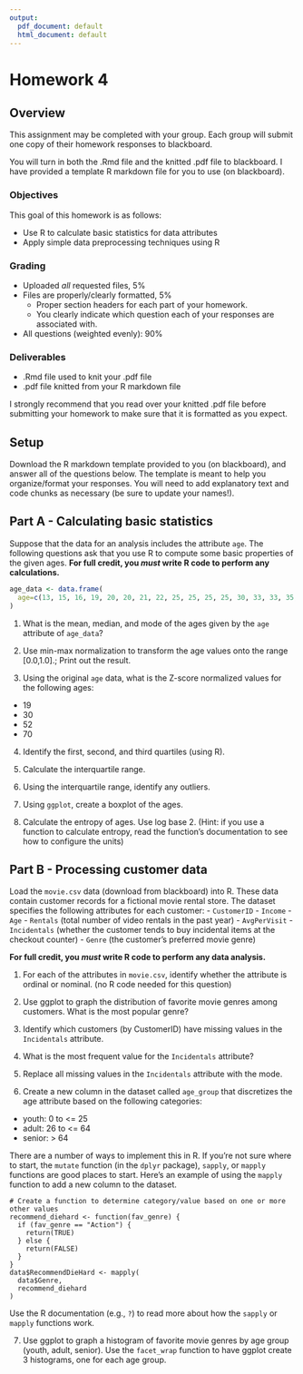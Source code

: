 ```yaml
---
output:
  pdf_document: default
  html_document: default
---
```


# Homework 4

## Overview

This assignment may be completed with your group.
Each group will submit one copy of their homework responses to blackboard.

You will turn in both the .Rmd file and the knitted .pdf file to blackboard.
I have provided a template R markdown file for you to use (on blackboard).

### Objectives

This goal of this homework is as follows:

- Use R to calculate basic statistics for data attributes
- Apply simple data preprocessing techniques using R

### Grading

- Uploaded _all_ requested files, 5%
- Files are properly/clearly formatted, 5%
  - Proper section headers for each part of your homework.
  - You clearly indicate which question each of your responses are associated with.
- All questions (weighted evenly): 90%

### Deliverables

- .Rmd file used to knit your .pdf file
- .pdf file knitted from your R markdown file

I strongly recommend that you read over your knitted .pdf file before submitting your homework to make sure that it is formatted as you expect.

## Setup

Download the R markdown template provided to you (on blackboard), and answer all of the questions below.
The template is meant to help you organize/format your responses.
You will need to add explanatory text and code chunks as necessary (be sure to update your names!).

## Part A - Calculating basic statistics

Suppose that the data for an analysis includes the attribute `age`.
The following questions ask that you use R to compute some basic properties of the given ages.
**For full credit, you _must_ write R code to perform any calculations.**

```r
age_data <- data.frame(
  age=c(13, 15, 16, 19, 20, 20, 21, 22, 25, 25, 25, 25, 30, 33, 33, 35, 35, 35, 36, 40, 45, 46, 52, 70)
)
```

1. What is the mean, median, and mode of the ages given by the `age` attribute of `age_data`?

2. Use min-max normalization to transform the age values onto the range [0.0,1.0].;
   Print out the result.

3. Using the original `age` data, what is the Z-score normalized values for the following ages:
  - 19
  - 30
  - 52
  - 70

4. Identify the first, second, and third quartiles (using R).

5. Calculate the interquartile range.

6. Using the interquartile range, identify any outliers.

7. Using `ggplot`, create a boxplot of the ages.

8. Calculate the entropy of ages. Use log base 2. (Hint: if you use a function to calculate entropy, read the function's documentation to see how to configure the units)

## Part B - Processing customer data

Load the `movie.csv` data (download from blackboard) into R.
These data contain customer records for a fictional movie rental store.
The dataset specifies the following attributes for each customer:
- `CustomerID`
- `Income`
- `Age`
- `Rentals` (total number of video rentals in the past year)
- `AvgPerVisit`
- `Incidentals` (whether the customer tends to buy incidental items at the checkout counter)
- `Genre` (the customer's preferred movie genre)

**For full credit, you _must_ write R code to perform any data analysis.**

1. For each of the attributes in `movie.csv`, identify whether the attribute is ordinal or nominal. (no R code needed for this question)

2. Use ggplot to graph the distribution of favorite movie genres among customers. What is the most popular genre?

3. Identify which customers (by CustomerID) have missing values in the `Incidentals` attribute.

4. What is the most frequent value for the `Incidentals` attribute?

5. Replace all missing values in the `Incidentals` attribute with the mode.

6. Create a new column in the dataset called `age_group` that discretizes the age attribute based on the following categories:

  - youth: 0 to <= 25
  - adult: 26 to <= 64
  - senior: > 64

There are a number of ways to implement this in R.
If you're not sure where to start, the `mutate` function (in the `dplyr` package), `sapply`, or `mapply` functions are good places to start.
Here's an example of using the `mapply` function to add a new column to the dataset.

```
# Create a function to determine category/value based on one or more other values
recommend_diehard <- function(fav_genre) {
  if (fav_genre == "Action") {
    return(TRUE)
  } else {
    return(FALSE)
  }
}
data$RecommendDieHard <- mapply(
  data$Genre,
  recommend_diehard
)
```

Use the R documentation (e.g., `?`) to read more about how the `sapply` or `mapply` functions work.

7. Use ggplot to graph a histogram of favorite movie genres by age group (youth, adult, senior).
   Use the `facet_wrap` function to have ggplot create 3 histograms, one for each age group.



